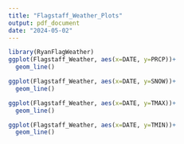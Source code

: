 ---
title: "Flagstaff_Weather_Plots"
output: pdf_document
date: "2024-05-02"
---

```{r}
library(RyanFlagWeather)
ggplot(Flagstaff_Weather, aes(x=DATE, y=PRCP))+
  geom_line()
```
```{r, warning=FALSE}
ggplot(Flagstaff_Weather, aes(x=DATE, y=SNOW))+
  geom_line()
```
```{r}
ggplot(Flagstaff_Weather, aes(x=DATE, y=TMAX))+
  geom_line()
```
```{r}
ggplot(Flagstaff_Weather, aes(x=DATE, y=TMIN))+
  geom_line()
```

